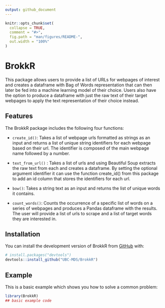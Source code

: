 ```yaml
---
output: github_document
---
```


<!-- README.md is generated from README.Rmd. Please edit that file -->

```r
knitr::opts_chunk$set(
  collapse = TRUE,
  comment = "#>",
  fig.path = "man/figures/README-",
  out.width = "100%"
)
```

# BrokkR

<!-- badges: start -->
<!-- badges: end -->

This package allows users to provide a list of URLs for webpages of interest and creates a dataframe with Bag of Words representation that can then later be fed into a machine learning model of their choice. Users also have the option to produce a dataframe with just the raw text of their target webpages to apply the text representation of their choice instead.

## Features
The BrokkR package includes the following four functions:

- `create_id()`: Takes a list of webpage urls formatted as strings as an input and returns a list of unique string identifiers for each webpage based on their url. The identifier is composed of the main webpage name followed by a number.

- `text_from_url()` : Takes a list of urls and using Beautiful Soup extracts the raw text from each and creates a dataframe. By setting the optional argument identifier it can use the function create_id() from this package to add an id column that stores the identifiers for each url.

- `bow()`: Takes a string text as an input and returns the list of unique words it contains.

- `count_words()`: Counts the occurrence of a specific list of words on a series of webpages and produces a Pandas dataframe with the results. The user will provide a list of urls to scrape and a list of target words they are interested in.

## Installation

You can install the development version of BrokkR from [GitHub](https://github.com/UBC-MDS/BrokkR) with:

``` r
# install.packages("devtools")
devtools::install_github("UBC-MDS/BrokkR")
```

## Example

This is a basic example which shows you how to solve a common problem:

```r
library(BrokkR)
## basic example code
```

